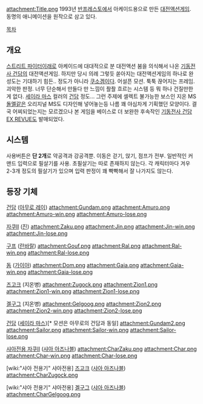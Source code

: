 attachment:Title.png
1993년 [[반프레스토]]에서 아케이드용으로 만든 [[대전액션게임]]. 동명의 애니메이션을 원작으로 삼고 있다. 

[[목차]]

== 개요 ==
[[스트리트 파이터]]이래로 아케이드에 대대적으로 분 대전액션 붐을 의식해서 나온 [[기동전사 건담]]의 대전액션게임. 하지만 당시 의례 그렇듯 쏟아지는 대전액션게임의 하나로 완성도는 기대하기 힘든.. 정도가 아니라 [[쿠소겜]]이다.
어설픈 모션. 툭툭 끊어지는 프레임. 괴악한 판정. 너무 단순해서 만들다 만 느낌이 좔좔 흐르는 시스템 등 뭐 하나 건질만한게 없다. [[세이라 마스]] 컬러의 [[건담]] 정도...
그런 주제에 셀렉트 불가능한 보스인 지온 MS [[돌멜]]같은 오리지널 MS도 디자인해 넣어놓는등 나름 꽤 야심차게 기획했던 모양이다. 결국 어찌되었는지는 모르겠으나 본 게임을 베이스로 더 보완한 후속작인 [[기동전사 건담 EX REVUE]]도 발매되었다.

== 시스템 ==
사용버튼은 '''단 2개'''로 약공격과 강공격뿐. 이동은 걷기, 앉기, 점프가 전부. 일반적인 커맨드 입력으로 필살기를 사용. 초필살기는 따로 존재하지 않는다.
각 캐릭터마다 겨우 2-3개 정도의 필살기가 있으며 입력 판정이 꽤 빡빡해서 잘 나가지도 않는다.

== 등장 기체 ==
[[건담]] ([[아무로 레이]])
attachment:Gundam.png
attachment:Amuro.png attachment:Amuro-win.png attachment:Amuro-lose.png

[[자쿠II]] ([[진]])
attachment:Zaku.png
attachment:Jin.png attachment:Jin-win.png attachment:Jin-lose.png

[[구프]] ([[란바랄]])
attachment:Gouf.png
attachment:Ral.png attachment:Ral-win.png attachment:Ral-lose.png

[[돔]] ([[가이아]])
attachment:Dom.png
attachment:Gaia.png attachment:Gaia-win.png attachment:Gaia-lose.png

[[즈고크]] (지온병)
attachment:Zugock.png
attachment:Zion1.png attachment:Zion1-win.png attachment:Zion1-lose.png

[[겔구그]] (지온병)
attachment:Gelgoog.png
attachment:Zion2.png attachment:Zion2-win.png attachment:Zion2-lose.png

[[건담]] ([[세이라 마스]])[* 모션은 아무로의 건담과 동일]
attachment:Gundam2.png
attachment:Sailor.png attachment:Sailor-win.png attachment:Sailor-lose.png

[[샤아전용 자쿠II]] ([[샤아 아즈나블]])
attachment:CharZaku.png
attachment:Char.png attachment:Char-win.png attachment:Char-lose.png

[wiki:"샤아 전용기" 샤아전용] [[즈고크]] ([[샤아 아즈나블]])
attachment:CharZugock.png

[wiki:"샤아 전용기" 샤아전용] [[겔구그]] ([[샤아 아즈나블]])
attachment:CharGelgoog.png
